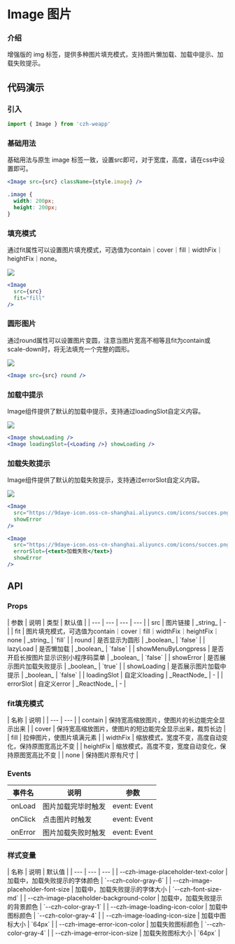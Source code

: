 
# Image 图片

### 介绍

增强版的 img 标签，提供多种图片填充模式，支持图片懒加载、加载中提示、加载失败提示。

## 代码演示

### 引入

```jsx
import { Image } from 'czh-weapp'
```

### 基础用法

基础用法与原生 image 标签一致，设置src即可，对于宽度，高度，请在css中设置即可。

```jsx
<Image src={src} className={style.image} />
```

```css
.image {
  width: 200px;
  height: 200px;
}
```

### 填充模式

通过fit属性可以设置图片填充模式，可选值为contain｜cover｜fill｜widthFix｜heightFix｜none。

<Image src="/imgs/image/fit.jpg" />

```jsx
<Image 
  src={src} 
  fit="fill"
/>	
```

### 圆形图片

通过round属性可以设置图片变圆，注意当图片宽高不相等且fit为contain或scale-down时，将无法填充一个完整的圆形。

<Image src="/imgs/image/round.jpg" />

```jsx
<Image src={src} round />	
```

### 加载中提示

Image组件提供了默认的加载中提示，支持通过loadingSlot自定义内容。

<Image src="/imgs/image/loading.jpg" />

```jsx
<Image showLoading />		
<Image loadingSlot={<Loading />} showLoading />		
```

### 加载失败提示

Image组件提供了默认的加载失败提示，支持通过errorSlot自定义内容。

<Image src="/imgs/image/failed.jpg" />

```jsx
<Image 
  src="https://9daye-icon.oss-cn-shanghai.aliyuncs.com/icons/succes.png" 
  showError 
/>		

<Image 
  src="https://9daye-icon.oss-cn-shanghai.aliyuncs.com/icons/succes.png" 
  errorSlot={<text>加载失败</text>}
  showError 
/>	
```

## API

### Props

<div class="table-container">
| 参数 | 说明 | 类型 | 默认值 |
| --- | --- | --- | --- |
| src | 图片链接 | _string_ | - |
| fit | 图片填充模式，可选值为contain｜cover｜fill｜widthFix｜heightFix｜none	 | _string_ | `fill` |
| round | 是否显示为圆形 | _boolean_ | `false` |
| lazyLoad | 是否懒加载 | _boolean_ | `false` |
| showMenuByLongpress | 是否开启长按图片显示识别小程序码菜单 | _boolean_ | `false` |
| showError | 是否展示图片加载失败提示	 | _boolean_ | `true` |
| showLoading | 是否展示图片加载中提示		 | _boolean_ | `false` |
| loadingSlot | 自定义loading | _ReactNode_ | - |
| errorSlot | 自定义error | _ReactNode_ | - |
</div>

### fit填充模式

<div class="table-container">
| 名称 | 说明 | 
| --- | --- | 
| contain | 保持宽高缩放图片，使图片的长边能完全显示出来 | 
| cover | 保持宽高缩放图片，使图片的短边能完全显示出来，裁剪长边 | 
| fill | 拉伸图片，使图片填满元素 | 
| widthFix | 缩放模式，宽度不变，高度自动变化，保持原图宽高比不变 | 
| heightFix | 缩放模式，高度不变，宽度自动变化，保持原图宽高比不变 | 
| none | 保持图片原有尺寸 | 
</div>

### Events

| 事件名 | 说明 | 参数  |
| --- | --- | --- |
| onLoad | 图片加载完毕时触发	 |event: Event |
| onClick | 点击图片时触发		 |event: Event |
| onError | 图片加载失败时触发			 |event: Event |

### 样式变量

<div class="table-container">
| 名称 | 说明 | 默认值 | 
| --- | --- | --- |
| --czh-image-placeholder-text-color | 加载中，加载失败提示的字体颜色 | `--czh-color-gray-6` |
| --czh-image-placeholder-font-size | 加载中，加载失败提示的字体大小 | `--czh-font-size-md` |
| --czh-image-placeholder-background-color | 加载中，加载失败提示的背景颜色 | `--czh-color-gray-1` |
| --czh-image-loading-icon-color | 加载中图标颜色 | `--czh-color-gray-4` |
| --czh-image-loading-icon-size | 加载中图标大小 | `64px` |
| --czh-image-error-icon-color | 加载失败图标颜色 | `--czh-color-gray-4` |
| --czh-image-error-icon-size | 加载失败图标大小 | `64px` |
</div>
